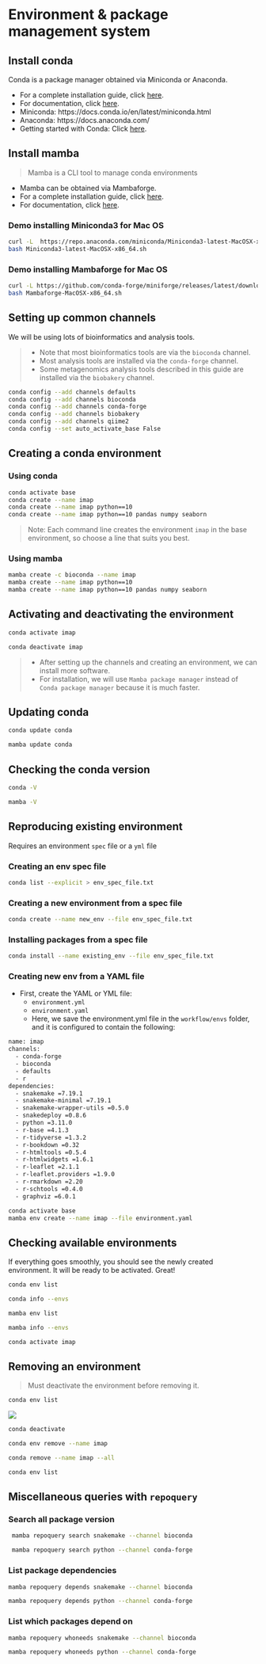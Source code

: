 # Environment & package management system
## Install conda
Conda is a package manager obtained via Miniconda or Anaconda.

- For a complete installation guide, click [here](https://conda.io/projects/conda/en/latest/user-guide/install/index.html).
- For documentation, click [here](https://docs.conda.io/en/latest/).
- Miniconda: https://docs.conda.io/en/latest/miniconda.html
- Anaconda: https://docs.anaconda.com/
- Getting started with Conda: Click [here](https://docs.conda.io/projects/conda/en/latest/user-guide/getting-started.html).


## Install mamba
> Mamba is a CLI tool to manage conda environments

- Mamba can be obtained via Mambaforge.
- For a complete installation guide, click [here](https://mamba.readthedocs.io/en/latest/installation.html).
- For documentation, click [here](https://mamba.readthedocs.io/en/latest/user_guide/mamba.html).


### Demo installing Miniconda3 for Mac OS
```bash
curl -L  https://repo.anaconda.com/miniconda/Miniconda3-latest-MacOSX-x86_64.sh -o Miniconda3-latest-MacOSX-x86_64.sh
bash Miniconda3-latest-MacOSX-x86_64.sh
```

### Demo installing Mambaforge for Mac OS
```bash
curl -L https://github.com/conda-forge/miniforge/releases/latest/download/Mambaforge-MacOSX-x86_64.sh -o Mambaforge-MacOSX-x86_64.sh
bash Mambaforge-MacOSX-x86_64.sh
```

## Setting up common channels
We will be using lots of bioinformatics and analysis tools. 

> - Note that most bioinformatics tools are via the `bioconda` channel. 
> - Most analysis tools are installed via the `conda-forge` channel.
> - Some metagenomics analysis tools described in this guide are installed via the `biobakery` channel. 

```bash
conda config --add channels defaults
conda config --add channels bioconda
conda config --add channels conda-forge
conda config --add channels biobakery
conda config --add channels qiime2
conda config --set auto_activate_base False
```

## Creating a conda environment

### Using conda
```bash
conda activate base
conda create --name imap
conda create --name imap python==10
conda create --name imap python==10 pandas numpy seaborn
```
> Note: Each command line creates the environment `imap` in the base environment, so choose a line that suits you best.

### Using mamba
```bash
mamba create -c bioconda --name imap
mamba create --name imap python==10
mamba create --name imap python==10 pandas numpy seaborn
```

## Activating and deactivating the environment
```bash
conda activate imap

conda deactivate imap
```

> - After setting up the channels and creating an environment, we can install more software. 
> - For installation, we will use `Mamba package manager` instead of `Conda package manager` because it is much faster. 

## Updating conda
```bash
conda update conda

mamba update conda
```

## Checking the conda version
```bash
conda -V

mamba -V
```

## Reproducing existing environment
Requires an environment `spec` file or a `yml` file

### Creating an env spec file
```bash
conda list --explicit > env_spec_file.txt
```

### Creating a new environment from a spec file
```bash
conda create --name new_env --file env_spec_file.txt
```

### Installing packages from a spec file
```bash
conda install --name existing_env --file env_spec_file.txt
```

### Creating new env from a YAML file
- First, create the YAML or YML file:
  - `environment.yml`
  - `environment.yaml`
  - Here, we save the environment.yml file in the `workflow/envs` folder, and it is configured to contain the following:

```bash
name: imap
channels:
  - conda-forge
  - bioconda
  - defaults
  - r
dependencies:
  - snakemake =7.19.1
  - snakemake-minimal =7.19.1
  - snakemake-wrapper-utils =0.5.0
  - snakedeploy =0.8.6
  - python =3.11.0
  - r-base =4.1.3
  - r-tidyverse =1.3.2 
  - r-bookdown =0.32
  - r-htmltools =0.5.4 
  - r-htmlwidgets =1.6.1
  - r-leaflet =2.1.1
  - r-leaflet.providers =1.9.0 
  - r-rmarkdown =2.20
  - r-schtools =0.4.0
  - graphviz =6.0.1
```

```bash
conda activate base
mamba env create --name imap --file environment.yaml
```

## Checking available environments
If everything goes smoothly, you should see the newly created environment. It will be ready to be activated. Great!
```bash
conda env list

conda info --envs

mamba env list

mamba info --envs
```

```bash
conda activate imap
```

## Removing an environment
> Must deactivate the environment before removing it.

```bash
conda env list
```
<img src="images/conda_list.png">

```bash
conda deactivate

conda env remove --name imap

conda remove --name imap --all

conda env list
```

## Miscellaneous queries with `repoquery`

### Search all package version
```bash
 mamba repoquery search snakemake --channel bioconda 

 mamba repoquery search python --channel conda-forge 
```

### List package dependencies
```bash
mamba repoquery depends snakemake --channel bioconda

mamba repoquery depends python --channel conda-forge
```

### List which packages depend on
```bash
mamba repoquery whoneeds snakemake --channel bioconda

mamba repoquery whoneeds python --channel conda-forge
```
